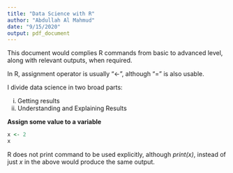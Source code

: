 ```yaml
---
title: "Data Science with R"
author: "Abdullah Al Mahmud"
date: "9/15/2020"
output: pdf_document
---
```

This document would complies R commands from basic to advanced level, along with relevant outputs, when required.

In R, assignment operator is usually "<-", although "=" is also usable. 

I divide data science in two broad parts:

i. Getting results
ii. Understanding and Explaining Results

**Assign some value to a variable**

```r
x <- 2
x
```

R does not print command to be used explicitly, although _print(x)_, instead of just _x_ in the above would produce the same output. 